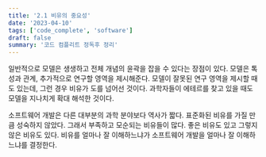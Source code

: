 ```yaml
---
title: '2.1 비유의 중요성'
date: '2023-04-10'
tags: ['code_complete', 'software']
draft: false
summary: '코드 컴플리트 정독후 정리'
---
```


일반적으로 모델은 생생하고 전체 개념의 윤곽을 잡을 수 있다는 장점이 있다. 모델은 톡성과 관계, 추가적으로 연구할 영역을 제시해준다. 모델이 잘못된 연구 영역을 제시할 때도 있는데, 그런 경우 비유가 도를 넘어선 것이다. 과학자들이 에테르를 찾고 있을 때도 모델을 지나치게 확대 해석한 것이다.

소프트웨어 개발은 다른 대부분의 과학 분야보다 역사가 짧다. 표준화된 비유를 가질 만큼 성숙하지 않았다. 그래서 부족하고 모순되는 비유들이 많다. 좋은 비유도 있고 그렇지 않은 비유도 있다. 비유를 얼마나 잘 이해하느냐가 소프트웨어 개발을 얼마나 잘 이해하느냐를 결정한다.
